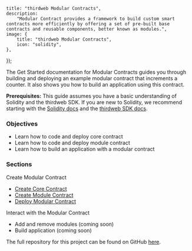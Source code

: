 
	title: "thirdweb Modular Contracts",
	description:
		"Modular Contract provides a framework to build custom smart contracts more efficiently by offering a set of pre-built base contracts and reusable components, better known as modules.",
	image: {
		title: "thirdweb Modular Contracts",
		icon: "solidity",
	},
});

The Get Started documentation for Modular Contracts guides you through building and deploying an example modular contract that increments a counter. It also shows you how to build an application using this contract.

**Prerequisites:** 
This guide assumes you have a basic understanding of Solidity and the thirdweb SDK. 
If you are new to Solidity, we recommend starting with the [Solidity docs](https://docs.soliditylang.org/en/v0.8.26/) and the [thirdweb SDK docs](https://portal.thirdweb.com/typescript/v5/getting-started).

### Objectives

- Learn how to code and deploy core contract
- Learn how to code and deploy module contract
- Learn how to build an application with a modular contract

### Sections

Create Modular Contract

- [Create Core Contract](https://portal.thirdweb.com/contracts/modular-contracts/get-started/create-core-contract)
- [Create Module Contract](https://portal.thirdweb.com/contracts/modular-contracts/get-started/create-module-contract)
- [Deploy Modular Contract](https://portal.thirdweb.com/contracts/modular-contracts/get-started/deploy-modular-contract)

Interact with the Modular Contract

- Add and remove modules (coming soon)
- Build application (coming soon)

The full repository for this project can be found on GitHub [here](https://github.com/thirdweb-example/modular-contract-starter).

